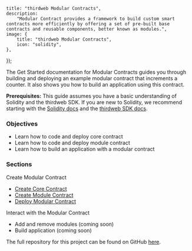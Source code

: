 
	title: "thirdweb Modular Contracts",
	description:
		"Modular Contract provides a framework to build custom smart contracts more efficiently by offering a set of pre-built base contracts and reusable components, better known as modules.",
	image: {
		title: "thirdweb Modular Contracts",
		icon: "solidity",
	},
});

The Get Started documentation for Modular Contracts guides you through building and deploying an example modular contract that increments a counter. It also shows you how to build an application using this contract.

**Prerequisites:** 
This guide assumes you have a basic understanding of Solidity and the thirdweb SDK. 
If you are new to Solidity, we recommend starting with the [Solidity docs](https://docs.soliditylang.org/en/v0.8.26/) and the [thirdweb SDK docs](https://portal.thirdweb.com/typescript/v5/getting-started).

### Objectives

- Learn how to code and deploy core contract
- Learn how to code and deploy module contract
- Learn how to build an application with a modular contract

### Sections

Create Modular Contract

- [Create Core Contract](https://portal.thirdweb.com/contracts/modular-contracts/get-started/create-core-contract)
- [Create Module Contract](https://portal.thirdweb.com/contracts/modular-contracts/get-started/create-module-contract)
- [Deploy Modular Contract](https://portal.thirdweb.com/contracts/modular-contracts/get-started/deploy-modular-contract)

Interact with the Modular Contract

- Add and remove modules (coming soon)
- Build application (coming soon)

The full repository for this project can be found on GitHub [here](https://github.com/thirdweb-example/modular-contract-starter).

